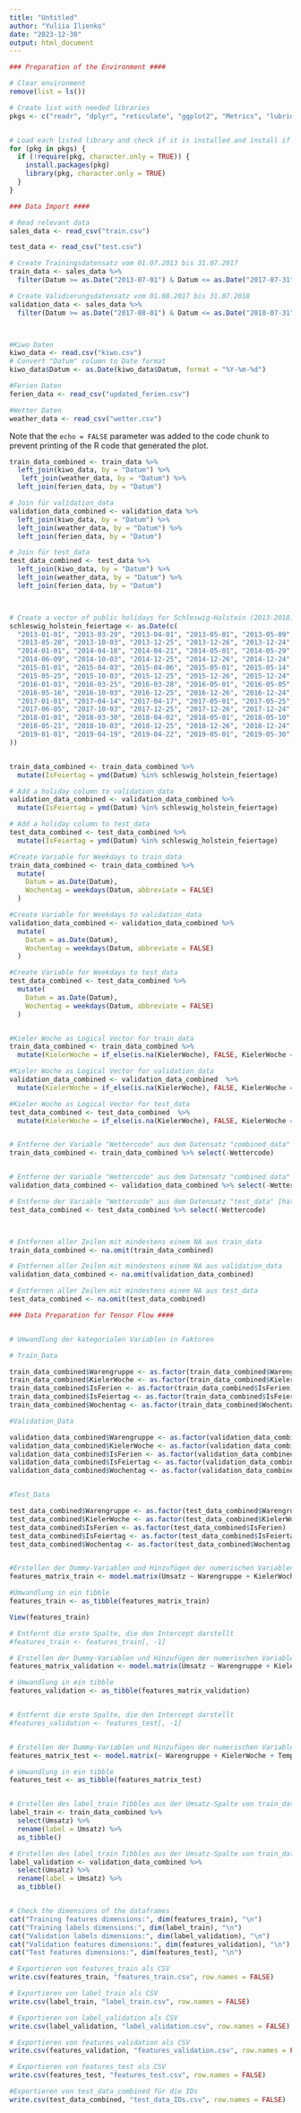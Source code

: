 ```yaml
---
title: "Untitled"
author: "Yuliia Ilienko"
date: "2023-12-30"
output: html_document
---
```


```r
### Preparation of the Environment ####

# Clear environment
remove(list = ls())

# Create list with needed libraries
pkgs <- c("readr", "dplyr", "reticulate", "ggplot2", "Metrics", "lubridate", "tidyverse")


# Load each listed library and check if it is installed and install if necessary
for (pkg in pkgs) {
  if (!require(pkg, character.only = TRUE)) {
    install.packages(pkg)
    library(pkg, character.only = TRUE)
  }
}

```



```r
### Data Import ####

# Read relevant data
sales_data <- read_csv("train.csv")

test_data <- read_csv("test.csv")

# Create Trainingsdatensatz vom 01.07.2013 bis 31.07.2017
train_data <- sales_data %>%
  filter(Datum >= as.Date("2013-07-01") & Datum <= as.Date("2017-07-31"))

# Create Validierungsdatensatz vom 01.08.2017 bis 31.07.2018
validation_data <- sales_data %>%
  filter(Datum >= as.Date("2017-08-01") & Datum <= as.Date("2018-07-31"))



#Kiwo Daten
kiwo_data <- read.csv("kiwo.csv")
# Convert "Datum" column to Date format
kiwo_data$Datum <- as.Date(kiwo_data$Datum, format = "%Y-%m-%d")

#Ferien Daten
ferien_data <- read_csv("updated_ferien.csv")

#Wetter Daten
weather_data <- read_csv("wetter.csv")

```

Note that the `echo = FALSE` parameter was added to the code chunk to prevent printing of the R code that generated the plot.
```r
train_data_combined <- train_data %>%
  left_join(kiwo_data, by = "Datum") %>%
   left_join(weather_data, by = "Datum") %>%
  left_join(ferien_data, by = "Datum")

# Join für validation_data
validation_data_combined <- validation_data %>%
  left_join(kiwo_data, by = "Datum") %>%
  left_join(weather_data, by = "Datum") %>%
  left_join(ferien_data, by = "Datum")

# Join für test_data
test_data_combined <- test_data %>%
  left_join(kiwo_data, by = "Datum") %>%
  left_join(weather_data, by = "Datum") %>%
  left_join(ferien_data, by = "Datum")




```

```r
# Create a vector of public holidays for Schleswig-Holstein (2013-2018), including Dec 24th and Dec 31st
schleswig_holstein_feiertage <- as.Date(c(
  "2013-01-01", "2013-03-29", "2013-04-01", "2013-05-01", "2013-05-09",
  "2013-05-20", "2013-10-03", "2013-12-25", "2013-12-26", "2013-12-24", "2013-12-31",
  "2014-01-01", "2014-04-18", "2014-04-21", "2014-05-01", "2014-05-29",
  "2014-06-09", "2014-10-03", "2014-12-25", "2014-12-26", "2014-12-24", "2014-12-31",
  "2015-01-01", "2015-04-03", "2015-04-06", "2015-05-01", "2015-05-14",
  "2015-05-25", "2015-10-03", "2015-12-25", "2015-12-26", "2015-12-24", "2015-12-31",
  "2016-01-01", "2016-03-25", "2016-03-28", "2016-05-01", "2016-05-05",
  "2016-05-16", "2016-10-03", "2016-12-25", "2016-12-26", "2016-12-24", "2016-12-31",
  "2017-01-01", "2017-04-14", "2017-04-17", "2017-05-01", "2017-05-25",
  "2017-06-05", "2017-10-03", "2017-12-25", "2017-12-26", "2017-12-24", "2017-12-31",
  "2018-01-01", "2018-03-30", "2018-04-02", "2018-05-01", "2018-05-10",
  "2018-05-21", "2018-10-03", "2018-12-25", "2018-12-26", "2018-12-24", "2018-12-31",
  "2019-01-01", "2019-04-19", "2019-04-22", "2019-05-01", "2019-05-30", "2019-06-10"
))


train_data_combined <- train_data_combined %>%
  mutate(IsFeiertag = ymd(Datum) %in% schleswig_holstein_feiertage)

# Add a holiday column to validation_data
validation_data_combined <- validation_data_combined %>%
  mutate(IsFeiertag = ymd(Datum) %in% schleswig_holstein_feiertage)

# Add a holiday column to test_data
test_data_combined <- test_data_combined %>%
  mutate(IsFeiertag = ymd(Datum) %in% schleswig_holstein_feiertage)

#Create Variable for Weekdays to train_data
train_data_combined <- train_data_combined %>%
  mutate(
    Datum = as.Date(Datum),
    Wochentag = weekdays(Datum, abbreviate = FALSE)
  )

#Create Variable for Weekdays to validation_data
validation_data_combined <- validation_data_combined %>%
  mutate(
    Datum = as.Date(Datum),
    Wochentag = weekdays(Datum, abbreviate = FALSE)
  )

#Create Variable for Weekdays to test_data
test_data_combined <- test_data_combined %>%
  mutate(
    Datum = as.Date(Datum),
    Wochentag = weekdays(Datum, abbreviate = FALSE)
  )


#Kieler Woche as Logical Vector for train_data
train_data_combined <- train_data_combined %>%
  mutate(KielerWoche = if_else(is.na(KielerWoche), FALSE, KielerWoche == 1))

#Kieler Woche as Logical Vector for validation_data
validation_data_combined <- validation_data_combined  %>%
  mutate(KielerWoche = if_else(is.na(KielerWoche), FALSE, KielerWoche == 1))

#Kieler Woche as Logical Vector for test_data
test_data_combined <- test_data_combined  %>%
  mutate(KielerWoche = if_else(is.na(KielerWoche), FALSE, KielerWoche == 1))


# Entferne der Variable "Wettercode" aus dem Datensatz "combined_data" [hat sehr viele NA]
train_data_combined <- train_data_combined %>% select(-Wettercode)


# Entferne der Variable "Wettercode" aus dem Datensatz "combined_data" [hat sehr viele NA]
validation_data_combined <- validation_data_combined %>% select(-Wettercode)

# Entferne der Variable "Wettercode" aus dem Datensatz "test_data" [hat sehr viele NA]
test_data_combined <- test_data_combined %>% select(-Wettercode)



# Entfernen aller Zeilen mit mindestens einem NA aus train_data
train_data_combined <- na.omit(train_data_combined)

# Entfernen aller Zeilen mit mindestens einem NA aus validation_data
validation_data_combined <- na.omit(validation_data_combined)

# Entfernen aller Zeilen mit mindestens einem NA aus test_data
test_data_combined <- na.omit(test_data_combined)


```


```r
### Data Preparation for Tensor Flow ####


# Umwandlung der kategorialen Variablen in Faktoren

# Train_Data

train_data_combined$Warengruppe <- as.factor(train_data_combined$Warengruppe)
train_data_combined$KielerWoche <- as.factor(train_data_combined$KielerWoche)
train_data_combined$IsFerien <- as.factor(train_data_combined$IsFerien)
train_data_combined$IsFeiertag <- as.factor(train_data_combined$IsFeiertag)
train_data_combined$Wochentag <- as.factor(train_data_combined$Wochentag)

#Validation_Data

validation_data_combined$Warengruppe <- as.factor(validation_data_combined$Warengruppe)
validation_data_combined$KielerWoche <- as.factor(validation_data_combined$KielerWoche)
validation_data_combined$IsFerien <- as.factor(validation_data_combined$IsFerien)
validation_data_combined$IsFeiertag <- as.factor(validation_data_combined$IsFeiertag)
validation_data_combined$Wochentag <- as.factor(validation_data_combined$Wochentag)


#Test_Data

test_data_combined$Warengruppe <- as.factor(test_data_combined$Warengruppe)
test_data_combined$KielerWoche <- as.factor(test_data_combined$KielerWoche)
test_data_combined$IsFerien <- as.factor(test_data_combined$IsFerien)
test_data_combined$IsFeiertag <- as.factor(test_data_combined$IsFeiertag)
test_data_combined$Wochentag <- as.factor(test_data_combined$Wochentag)


#Erstellen der Dummy-Variablen und Hinzufügen der numerischen Variablen
features_matrix_train <- model.matrix(Umsatz ~ Warengruppe + KielerWoche + Temperatur + Windgeschwindigkeit + IsFerien + IsFeiertag + Wochentag, data=train_data_combined)

#Umwandlung in ein tibble
features_train <- as_tibble(features_matrix_train)

View(features_train)

# Entfernt die erste Spalte, die den Intercept darstellt
#features_train <- features_train[, -1]

# Erstellen der Dummy-Variablen und Hinzufügen der numerischen Variablen für validation_data_combined
features_matrix_validation <- model.matrix(Umsatz ~ Warengruppe + KielerWoche + Temperatur + Windgeschwindigkeit + IsFerien + IsFeiertag + Wochentag, data=validation_data_combined)

# Umwandlung in ein tibble
features_validation <- as_tibble(features_matrix_validation)


# Entfernt die erste Spalte, die den Intercept darstellt
#features_validation <- features_test[, -1]


# Erstellen der Dummy-Variablen und Hinzufügen der numerischen Variablen für validation_data_combined
features_matrix_test <- model.matrix(~ Warengruppe + KielerWoche + Temperatur + Windgeschwindigkeit + IsFerien + IsFeiertag + Wochentag, data=test_data_combined)

# Umwandlung in ein tibble
features_test <- as_tibble(features_matrix_test)


# Erstellen des label_train Tibbles aus der Umsatz-Spalte von train_data_combined
label_train <- train_data_combined %>%
  select(Umsatz) %>%
  rename(label = Umsatz) %>%
  as_tibble()

# Erstellen des label_train Tibbles aus der Umsatz-Spalte von train_data_combined
label_validation <- validation_data_combined %>%
  select(Umsatz) %>%
  rename(label = Umsatz) %>%
  as_tibble()


# Check the dimensions of the dataframes
cat("Training features dimensions:", dim(features_train), "\n")
cat("Training labels dimensions:", dim(label_train), "\n")
cat("Validation labels dimensions:", dim(label_validation), "\n")
cat("Validation features dimensions:", dim(features_validation), "\n")
cat("Test features dimensions:", dim(features_test), "\n")

# Exportieren von features_train als CSV
write.csv(features_train, "features_train.csv", row.names = FALSE)

# Exportieren von label_train als CSV
write.csv(label_train, "label_train.csv", row.names = FALSE)

# Exportieren von label_validation als CSV
write.csv(label_validation, "label_validation.csv", row.names = FALSE)

# Exportieren von features_validation als CSV
write.csv(features_validation, "features_validation.csv", row.names = FALSE)

# Exportieren von features_test als CSV
write.csv(features_test, "features_test.csv", row.names = FALSE)

#Exportieren von test_data_combined für die IDs
write.csv(test_data_combined, "test_data_IDs.csv", row.names = FALSE)

```
